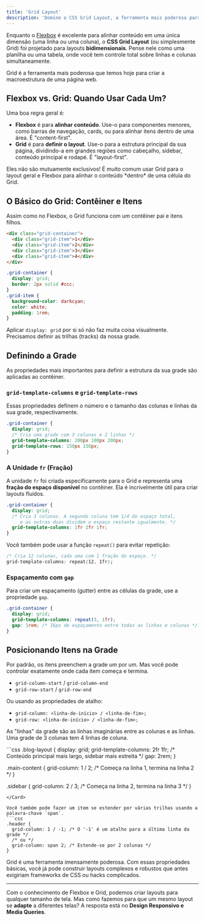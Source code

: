 ```yaml
---
title: 'Grid Layout'
description: 'Domine o CSS Grid Layout, a ferramenta mais poderosa para criar layouts bidimensionais (linhas e colunas) complexos e responsivos.'
---
```



Enquanto o [Flexbox](/front-end-docs-1/1-fundamentos-web/3-css-moderno/4-flexbox/) é excelente para alinhar conteúdo em uma única dimensão (uma linha ou uma coluna), o **CSS Grid Layout** (ou simplesmente Grid) foi projetado para layouts **bidimensionais**. Pense nele como uma planilha ou uma tabela, onde você tem controle total sobre linhas e colunas simultaneamente.

Grid é a ferramenta mais poderosa que temos hoje para criar a macroestrutura de uma página web.

## Flexbox vs. Grid: Quando Usar Cada Um?

Uma boa regra geral é:

-   **Flexbox** é para **alinhar conteúdo**. Use-o para componentes menores, como barras de navegação, cards, ou para alinhar itens dentro de uma área. É "content-first".
-   **Grid** é para **definir o layout**. Use-o para a estrutura principal da sua página, dividindo-a em grandes regiões como cabeçalho, sidebar, conteúdo principal e rodapé. É "layout-first".

<Aside type="tip">
Eles não são mutuamente exclusivos! É muito comum usar Grid para o layout geral e Flexbox para alinhar o conteúdo *dentro* de uma célula do Grid.
</Aside>

## O Básico do Grid: Contêiner e Itens

Assim como no Flexbox, o Grid funciona com um contêiner pai e itens filhos.

```html
<div class="grid-container">
  <div class="grid-item">1</div>
  <div class="grid-item">2</div>
  <div class="grid-item">3</div>
  <div class="grid-item">4</div>
</div>
```
```css
.grid-container {
  display: grid;
  border: 2px solid #ccc;
}
.grid-item {
  background-color: darkcyan;
  color: white;
  padding: 1rem;
}
```
Aplicar `display: grid` por si só não faz muita coisa visualmente. Precisamos definir as trilhas (tracks) da nossa grade.

## Definindo a Grade

As propriedades mais importantes para definir a estrutura da sua grade são aplicadas ao contêiner.

### `grid-template-columns` e `grid-template-rows`

Essas propriedades definem o número e o tamanho das colunas e linhas da sua grade, respectivamente.

```css
.grid-container {
  display: grid;
  /* Cria uma grade com 3 colunas e 2 linhas */
  grid-template-columns: 200px 100px 200px;
  grid-template-rows: 150px 150px;
}
```

### A Unidade `fr` (Fração)

A unidade `fr` foi criada especificamente para o Grid e representa uma **fração do espaço disponível** no contêiner. Ela é incrivelmente útil para criar layouts fluidos.

```css
.grid-container {
  display: grid;
  /* Cria 3 colunas. A segunda coluna tem 1/4 do espaço total,
     e as outras duas dividem o espaço restante igualmente. */
  grid-template-columns: 1fr 2fr 1fr;
}
```

Você também pode usar a função `repeat()` para evitar repetição:
```css
/* Cria 12 colunas, cada uma com 1 fração do espaço. */
grid-template-columns: repeat(12, 1fr);
```

### Espaçamento com `gap`

Para criar um espaçamento (gutter) entre as células da grade, use a propriedade `gap`.

```css
.grid-container {
  display: grid;
  grid-template-columns: repeat(3, 1fr);
  gap: 1rem; /* 16px de espaçamento entre todas as linhas e colunas */
}
```

## Posicionando Itens na Grade

Por padrão, os itens preenchem a grade um por um. Mas você pode controlar exatamente onde cada item começa e termina.

-   `grid-column-start` / `grid-column-end`
-   `grid-row-start` / `grid-row-end`

Ou usando as propriedades de atalho:
-   `grid-column: <linha-de-início> / <linha-de-fim>;`
-   `grid-row: <linha-de-início> / <linha-de-fim>;`

As "linhas" da grade são as linhas imaginárias entre as colunas e as linhas. Uma grade de 3 colunas tem 4 linhas de coluna.

<Card title="Exemplo: Layout de Blog">
```css
.blog-layout {
  display: grid;
  grid-template-columns: 2fr 1fr; /* Conteúdo principal mais largo, sidebar mais estreita */
  gap: 2rem;
}

.main-content {
  grid-column: 1 / 2; /* Começa na linha 1, termina na linha 2 */
}

.sidebar {
  grid-column: 2 / 3; /* Começa na linha 2, termina na linha 3 */
}
```
</Card>

Você também pode fazer um item se estender por várias trilhas usando a palavra-chave `span`.
```css
.header {
  grid-column: 1 / -1; /* O '-1' é um atalho para a última linha da grade */
  /* ou */
  grid-column: span 2; /* Estende-se por 2 colunas */
}
```

Grid é uma ferramenta imensamente poderosa. Com essas propriedades básicas, você já pode construir layouts complexos e robustos que antes exigiriam frameworks de CSS ou hacks complicados.

---

Com o conhecimento de Flexbox e Grid, podemos criar layouts para qualquer tamanho de tela. Mas como fazemos para que um mesmo layout se **adapte** a diferentes telas? A resposta está no **Design Responsivo e Media Queries**.
